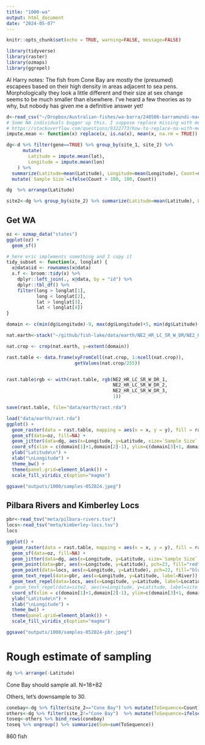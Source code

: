 ```yaml
---
title: "1000-wa"
output: html_document
date: "2024-05-07"
---
```


```r
knitr::opts_chunk$set(echo = TRUE, warning=FALSE, message=FALSE)
```

```r
library(tidyverse)
library(raster)
library(ozmaps)
library(ggrepel)
```



Al Harry notes:
The fish from Cone Bay are mostly the (presumed) escapees based on their high density in areas adjacent to sea pens. Morphologically they look a little different and their size at sex change seems to be much smaller than elsewhere. I’ve heard a few theories as to why, but nobody has given me a definitive answer yet!


```r
d<-read_csv("~/Dropbox/Australian-fishes/wa-barra/240506-barramundi-mac-edit.csv")
# Some NA individuals bugger up this. I suppose replace missing with mean
# https://stackoverflow.com/questions/9322773/how-to-replace-na-with-mean-by-group-subset
impute.mean <- function(x) replace(x, is.na(x), mean(x, na.rm = TRUE))

dg<-d %>% filter(gene==TRUE) %>% group_by(site_1, site_2) %>% 
      mutate(
        Latitude = impute.mean(lat),
        Longitude = impute.mean(lon)  
    ) %>%
  summarize(Latitude=mean(Latitude), Longitude=mean(Longitude), Count=n()) %>%
  mutate(`Sample Size`=ifelse(Count > 100, 100, Count))

dg  %>% arrange(Latitude)

site2<-dg %>% group_by(site_2) %>% summarize(Latitude=mean(Latitude), Longitude=mean(Longitude), `Total Samples`=sum(Count))
```


## Get WA
```r
oz <- ozmap_data("states")
ggplot(oz) +
  geom_sf()
```

```r
# here eric implements something and I copy it
tidy_subset <- function(x, longlat) {
  x@data$id <- rownames(x@data)
  x.f <- broom::tidy(x) %>%
    dplyr::left_join(., x@data, by = "id") %>%
    dplyr::tbl_df() %>%
    filter(long > longlat[1],
           long < longlat[2],
           lat > longlat[3],
           lat < longlat[4])
}

```

```r
domain <- c(min(dg$Longitude)-9, max(dg$Longitude)+5, min(dg$Latitude)-6, max(dg$Latitude)+2)
```


```r
nat.earth<-stack("~/github/fish-lake/data/earth/NE2_HR_LC_SR_W_DR/NE2_HR_LC_SR_W_DR.tif")

nat.crop <- crop(nat.earth, y=extent(domain))

rast.table <- data.frame(xyFromCell(nat.crop, 1:ncell(nat.crop)),
                         getValues(nat.crop/255))


rast.table$rgb <- with(rast.table, rgb(NE2_HR_LC_SR_W_DR_1,
                                       NE2_HR_LC_SR_W_DR_2,
                                       NE2_HR_LC_SR_W_DR_3,
                                       1))

save(rast.table, file="data/earth/rast.rda")
```

```r
load("data/earth/rast.rda")
ggplot() +
  geom_raster(data = rast.table, mapping = aes(x = x, y = y), fill = rast.table$rgb, interpolate = TRUE)  +
  geom_sf(data=oz, fill=NA) +
  geom_jitter(data=dg, aes(x=Longitude, y=Latitude, size=`Sample Size`, fill=`Sample Size`), pch=21, alpha=0.75) +
  coord_sf(xlim = c(domain[1]+1,domain[2]-1), ylim=c(domain[3]+1, domain[4]-1)) +
  ylab("Latitude\n") +
  xlab("\nLongitude") +
  theme_bw() +
  theme(panel.grid=element_blank()) +
  scale_fill_viridis_c(option="magma")

ggsave("outputs/1000/samples-052024.jpeg")
```



## Pilbara Rivers and Kimberley Locs

```r
pbr<-read_tsv("meta/pilbara-rivers.tsv")
locs<-read_tsv("meta/kimberley-locs.tsv")
locs
```


```r
ggplot() +
  geom_raster(data = rast.table, mapping = aes(x = x, y = y), fill = rast.table$rgb, interpolate = TRUE)  +
  geom_sf(data=oz, fill=NA) +
  geom_jitter(data=dg, aes(x=Longitude, y=Latitude, size=`Sample Size`, fill=`Sample Size`), pch=21, alpha=0.75) +
  geom_point(data=pbr, aes(x=Longitude, y=Latitude), pch=23, fill="red", alpha=0.75, size=4) +
  geom_point(data=locs, aes(x=Longitude, y=Latitude), pch=22, fill="blue", alpha=0.75, size=4) +
  geom_text_repel(data=pbr, aes(x=Longitude, y=Latitude, label=River)) +
  geom_text_repel(data=locs, aes(x=Longitude, y=Latitude, label=Location)) +
 # geom_text_repel(data=site2, aes(x=Longitude, y=Latitude, label=site_2), max.overlaps = Inf) +
  coord_sf(xlim = c(domain[1]+1,domain[2]-1), ylim=c(domain[3]+1, domain[4]-1)) +
  ylab("Latitude\n") +
  xlab("\nLongitude") +
  theme_bw() +
  theme(panel.grid=element_blank()) +
  scale_fill_viridis_c(option="magma")

ggsave("outputs/1000/samples-052024-pbr.jpeg")
```



# Rough estimate of sampling

```r
dg %>% arrange(-Latitude)
```

Cone Bay should sample all. N=18+82

Others, let's downsample to 30.    


```r
conebay<-dg %>% filter(site_2=="Cone Bay") %>% mutate(ToSequence=Count) %>% select(-Count, -`Sample Size`)
others<-dg %>% filter(site_2!="Cone Bay")  %>% mutate(ToSequence=ifelse(Count > 30, 30, Count)) %>% select(-Count, -`Sample Size`)
toseq<-others %>% bind_rows(conebay)
toseq %>% ungroup() %>% summarize(Sum=sum(ToSequence))
```

860 fish